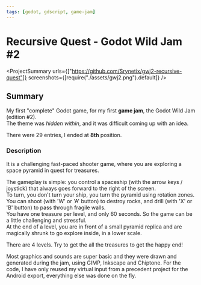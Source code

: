 ```yaml
---
tags: [godot, gdscript, game-jam]
---
```

<Back name="Projects" link="../../" />

# Recursive Quest - Godot Wild Jam #2

<ProjectSummary
    urls={["https://github.com/Srynetix/gwj2-recursive-quest"]}
    screenshots={[require("./assets/gwj2.png").default]}
/>

## Summary

My first "complete" Godot game, for my first **game jam**, the <ELink href="https://itch.io/jam/godot-wild-jam-2">Godot Wild Jam (edition #2)</ELink>.  
The theme was *hidden within*, and it was difficult coming up with an idea.

There were 29 entries, I ended at <ELink href="https://itch.io/jam/godot-wild-jam-2/rate/319210"><b>8th</b> position</ELink>.

### Description

It is a challenging fast-paced shooter game, where you are exploring a space pyramid in quest for treasures.

The gameplay is simple: you control a spaceship (with the arrow keys / joystick) that always goes forward to the right of the screen.  
To turn, you don't turn your ship, you turn the pyramid using rotation zones.  
You can shoot (with 'W' or 'A' button) to destroy rocks, and drill (with 'X' or 'B' button) to pass through fragile walls.  
You have one treasure per level, and only 60 seconds. So the game can be a little challenging and stressful.  
At the end of a level, you are in front of a small pyramid replica and are magically shrunk to go explore inside, in a lower scale.

There are 4 levels. Try to get the all the treasures to get the happy end!

Most graphics and sounds are super basic and they were drawn and generated during the jam, using GIMP, Inkscape and Chiptone. For the code, I have only reused my virtual input from a precedent project for the Android export, everything else was done on the fly.
